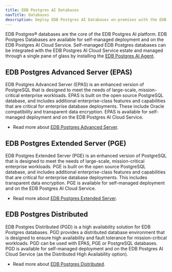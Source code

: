 ```yaml
---
title: EDB Postgres AI Databases
navTitle: Databases
description: Deploy EDB Postgres AI Databases on-premises with the EDB Postgres AI Estate and Agent components.
---
```


EDB Postgres® databases are the core of the EDB Postgres AI platform. EDB Postgres Databases are available for self-managed deployment and on the EDB Postgres AI Cloud Service. Self-managed EDB Postgres databases can be integrated with the EDB Postgres AI Cloud Service estate and managed through a single pane of glass by installing the [EDB Postgres AI Agent](/edb-postgres-ai/console/agent).

## EDB Postgres Advanced Server (EPAS)

EDB Postgres Advanced Server (EPAS) is an enhanced version of PostgreSQL that is designed to meet the needs of large-scale, mission-critical enterprise workloads. EPAS is built on the open source PostgreSQL database, and includes additional enterprise-class features and capabilities that are critical for enterprise database deployments. These include Oracle compatibility and transparent data encryption. EPAS is available for self-managed deployment and on the EDB Postgres AI Cloud Service.

* Read more about [EDB Postgres Advanced Server](/epas/latest/).

## EDB Postgres Extended Server (PGE)

EDB Postgres Extended Server (PGE) is an enhanced version of PostgreSQL that is designed to meet the needs of large-scale, mission-critical enterprise workloads. PGE is built on the open source PostgreSQL database, and includes additional enterprise-class features and capabilities that are critical for enterprise database deployments. This includes transparent data encryption. PGE is available for self-managed deployment and on the EDB Postgres AI Cloud Service.

* Read more about [EDB Postgres Extended Server](/pge/latest/).

## EDB Postgres Distributed

EDB Postgres Distributed (PGD) is a high availability solution for EDB Postgres databases. PGD provides a distributed database environment that is designed to ensure high availability and fault tolerance for mission-critical workloads. PGD can be used with EPAS, PGE or PostgreSQL databases. PGD is available for self-managed deployment and on the EDB Postgres AI Cloud Service (as the Distributed High Availability option).

* Read more about [EDB Postgres Distributed](/pgd/latest/).


